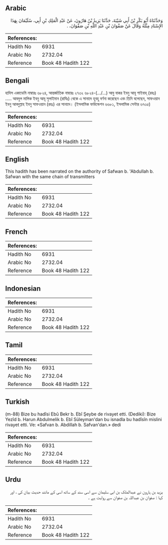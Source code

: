 ## Arabic


<div dir="rtl" lang="ar" style={{fontSize:'larger',backgroundColor:'#f8f9fa',padding:20}}>
وَحَدَّثَنَاهُ أَبُو بَكْرِ بْنُ أَبِي شَيْبَةَ، حَدَّثَنَا يَزِيدُ بْنُ هَارُونَ، عَنْ عَبْدِ الْمَلِكِ بْنِ أَبِي، سُلَيْمَانَ بِهَذَا الإِسْنَادِ مِثْلَهُ وَقَالَ عَنْ صَفْوَانَ بْنِ عَبْدِ اللَّهِ بْنِ صَفْوَانَ، ‏.‏
</div>
<div style={{backgroundColor:'#f8f9fa',padding:20, marginBottom: 10}}><table> <thead> <tr> <th>References:</th> <th></th> </tr> </thead> <tbody><tr><td>Hadith No</td><td>6931</td></tr><tr><td>Arabic No</td><td>2732.04</td></tr><tr><td>Reference</td><td>Book 48 Hadith 122</td></tr></tbody></table></div>

## Bengali


<div dir="ltr" lang="bn" style={{fontSize:'larger',backgroundColor:'#f8f9fa',padding:20}}>
হাদিস একাডেমি নাম্বারঃ ৬৮২৪, আন্তর্জাতিক নাম্বারঃ ২৭৩২ ৬৮২৪-(…/...) আবু বাকর ইবনু আবূ শাইবাহ্ (রহঃ) ..... আবদুল মালিক ইবনু আবূ সুলাইমান (রাযিঃ) থেকে এ সানাদে হুবহু বর্ণনা করেছেন এবং তিনি বলেছেন, সাফওয়ান ইবনু আবদুল্লাহ ইবনু সাফওয়ান (রহঃ) এর সানাদে। (ইসলামিক ফাউন্ডেশন ৬৬৮১, ইসলামিক সেন্টার ৬৭৩৫)
</div>
<div style={{backgroundColor:'#f8f9fa',padding:20, marginBottom: 10}}><table> <thead> <tr> <th>References:</th> <th></th> </tr> </thead> <tbody><tr><td>Hadith No</td><td>6931</td></tr><tr><td>Arabic No</td><td>2732.04</td></tr><tr><td>Reference</td><td>Book 48 Hadith 122</td></tr></tbody></table></div>

## English


<div dir="ltr" lang="en" style={{fontSize:'larger',backgroundColor:'#f8f9fa',padding:20}}>
This hadith has been narrated on the authority of Safwan b. 'Abdullah b. Safwan with the same chain of transmitters
</div>
<div style={{backgroundColor:'#f8f9fa',padding:20, marginBottom: 10}}><table> <thead> <tr> <th>References:</th> <th></th> </tr> </thead> <tbody><tr><td>Hadith No</td><td>6931</td></tr><tr><td>Arabic No</td><td>2732.04</td></tr><tr><td>Reference</td><td>Book 48 Hadith 122</td></tr></tbody></table></div>

## French


<div dir="ltr" lang="fr" style={{fontSize:'larger',backgroundColor:'#f8f9fa',padding:20}}>

</div>
<div style={{backgroundColor:'#f8f9fa',padding:20, marginBottom: 10}}><table> <thead> <tr> <th>References:</th> <th></th> </tr> </thead> <tbody><tr><td>Hadith No</td><td>6931</td></tr><tr><td>Arabic No</td><td>2732.04</td></tr><tr><td>Reference</td><td>Book 48 Hadith 122</td></tr></tbody></table></div>

## Indonesian


<div dir="ltr" lang="id" style={{fontSize:'larger',backgroundColor:'#f8f9fa',padding:20}}>

</div>
<div style={{backgroundColor:'#f8f9fa',padding:20, marginBottom: 10}}><table> <thead> <tr> <th>References:</th> <th></th> </tr> </thead> <tbody><tr><td>Hadith No</td><td>6931</td></tr><tr><td>Arabic No</td><td>2732.04</td></tr><tr><td>Reference</td><td>Book 48 Hadith 122</td></tr></tbody></table></div>

## Tamil


<div dir="ltr" lang="ta" style={{fontSize:'larger',backgroundColor:'#f8f9fa',padding:20}}>

</div>
<div style={{backgroundColor:'#f8f9fa',padding:20, marginBottom: 10}}><table> <thead> <tr> <th>References:</th> <th></th> </tr> </thead> <tbody><tr><td>Hadith No</td><td>6931</td></tr><tr><td>Arabic No</td><td>2732.04</td></tr><tr><td>Reference</td><td>Book 48 Hadith 122</td></tr></tbody></table></div>

## Turkish


<div dir="ltr" lang="tr" style={{fontSize:'larger',backgroundColor:'#f8f9fa',padding:20}}>
(m-88) Bize bu hadîsi Ebû Bekr b. Ebî Şeybe de rivayet etti. (Dediki): Bize Yezîd b. Harun Abdulmelik b. Ebî Süleyman'dan bu isnadla bu hadîsîn mislini rivayet etti. Ve: «Safvan b. Abdillah b. Safvan'dan.» dedi
</div>
<div style={{backgroundColor:'#f8f9fa',padding:20, marginBottom: 10}}><table> <thead> <tr> <th>References:</th> <th></th> </tr> </thead> <tbody><tr><td>Hadith No</td><td>6931</td></tr><tr><td>Arabic No</td><td>2732.04</td></tr><tr><td>Reference</td><td>Book 48 Hadith 122</td></tr></tbody></table></div>

## Urdu


<div dir="rtl" lang="ur" style={{fontSize:'larger',backgroundColor:'#f8f9fa',padding:20}}>
یزید بن ہارون نے عبدالملک بن ابی سلیمان سے اسی سند کے ساتھ اسی کے مانند حدیث بیان کی ، اور کہا : صفوان بن عبداللہ بن صفوان سے روایت ہے ۔
</div>
<div style={{backgroundColor:'#f8f9fa',padding:20, marginBottom: 10}}><table> <thead> <tr> <th>References:</th> <th></th> </tr> </thead> <tbody><tr><td>Hadith No</td><td>6931</td></tr><tr><td>Arabic No</td><td>2732.04</td></tr><tr><td>Reference</td><td>Book 48 Hadith 122</td></tr></tbody></table></div>
